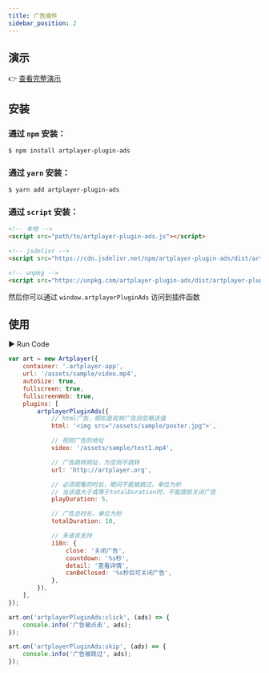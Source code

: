 ```yaml
---
title: 广告插件
sidebar_position: 2
---
```


## 演示

👉 [查看完整演示](https://artplayer.org/?libs=./uncompiled/artplayer-plugin-ads/index.js&example=ads)

## 安装

### 通过 `npm` 安装：

```bash
$ npm install artplayer-plugin-ads
```

### 通过 `yarn` 安装：

```bash
$ yarn add artplayer-plugin-ads
```

### 通过 `script` 安装：

```html
<!-- 本地 -->
<script src="path/to/artplayer-plugin-ads.js"></script>

<!-- jsdelivr -->
<script src="https://cdn.jsdelivr.net/npm/artplayer-plugin-ads/dist/artplayer-plugin-ads.js"></script>

<!-- unpkg -->
<script src="https://unpkg.com/artplayer-plugin-ads/dist/artplayer-plugin-ads.js"></script>
```

然后你可以通过 `window.artplayerPluginAds` 访问到插件函数

## 使用

<div className="run-code" data-libs="./uncompiled/artplayer-plugin-ads/index.js">
    ▶ Run Code
</div>

```js
var art = new Artplayer({
    container: '.artplayer-app',
    url: '/assets/sample/video.mp4',
    autoSize: true,
    fullscreen: true,
    fullscreenWeb: true,
    plugins: [
        artplayerPluginAds({
            // html广告，假如是视频广告则忽略该值
            html: '<img src="/assets/sample/poster.jpg">',

            // 视频广告的地址
            video: '/assets/sample/test1.mp4',

            // 广告跳转网址，为空则不跳转
            url: 'http://artplayer.org',

            // 必须观看的时长，期间不能被跳过，单位为秒
            // 当该值大于或等于totalDuration时，不能提前关闭广告
            playDuration: 5,

            // 广告总时长，单位为秒
            totalDuration: 10,

            // 多语言支持
            i18n: {
                close: '关闭广告',
                countdown: '%s秒',
                detail: '查看详情',
                canBeClosed: '%s秒后可关闭广告',
            },
        }),
    ],
});

art.on('artplayerPluginAds:click', (ads) => {
    console.info('广告被点击', ads);
});

art.on('artplayerPluginAds:skip', (ads) => {
    console.info('广告被跳过', ads);
});
```
